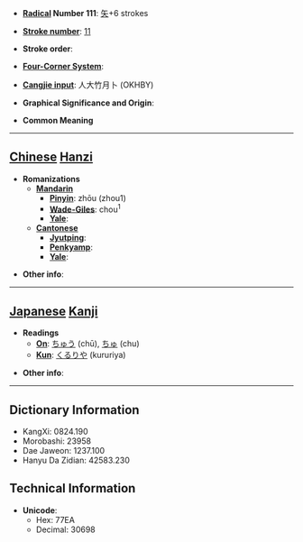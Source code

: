 * '''[[Wiktionary:Chinese radical index| Radical]] Number 111''': [[Wiktionary:Chinese radical index 矢|矢]]+6 strokes

* '''[[Wiktionary:Chinese total strokes index|Stroke number]]''': [[Wiktionary:Chinese total strokes index 11|11]]

* '''Stroke order''': 

* '''[[Wiktionary:Chinese four corner index|Four-Corner System]]''': 

* '''[[Wiktionary:Chinese Cangjie index|Cangjie input]]''': 人大竹月卜 (OKHBY)

* '''Graphical Significance and Origin''': 

* '''Common Meaning'''

----

== [[Chinese]] [[Hanzi]] ==

* '''Romanizations'''
** '''[[Mandarin]]'''
*** '''[[Pinyin]]''': zhōu (zhou1)
*** '''[[Wade-Giles]]''': chou<sup>1</sup>
*** '''[[Yale]]''': 
** '''[[Cantonese]]'''
*** '''[[Jyutping]]''':
*** '''[[Penkyamp]]''': 
*** '''[[Yale]]''': 

* '''Other info''': 

----

== [[Japanese]] [[Kanji]] ==

* '''Readings'''
** '''[[On]]''': [[ちゅう]] (chū), [[ちゅ]] (chu)
** '''[[Kun]]''': [[くるりや]] (kururiya)

* '''Other info''':  

----

== Dictionary Information ==

* KangXi: 0824.190
* Morobashi: 23958
* Dae Jaweon: 1237.100
* Hanyu Da Zidian: 42583.230

== Technical Information ==

* '''Unicode''':
** Hex: 77EA
** Decimal: 30698